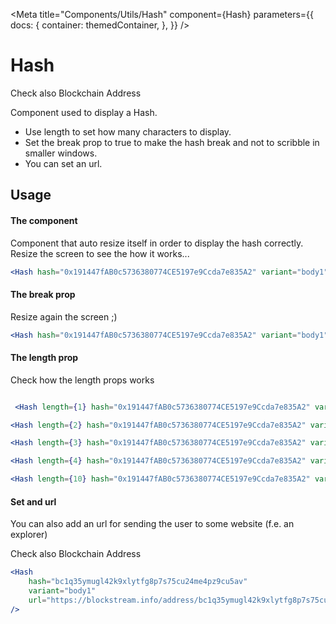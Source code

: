 
<Meta
    title="Components/Utils/Hash"
    component={Hash}
    parameters={{
        docs: {
            container: themedContainer,
        },
    }}
/>

# Hash

Check also <LinkTo kind="components-utils-blockchainaddress--page">Blockchain Address</LinkTo>

Component used to display a <LinkTo kind="components-utils-hash--page#the-component">Hash</LinkTo>.

-   Use length to set how many characters to display.
-   Set the break prop to true to make the hash break and not to scribble in smaller windows.
-   You can set an url.

## Usage

#### The component

Component that auto resize itself in order to display the hash correctly. Resize the screen to see the how it works...

```jsx
<Hash hash="0x191447fAB0c5736380774CE5197e9Ccda7e835A2" variant="body1" />
```

<Canvas>
    <Col gap="1rem" alignItems="center">
        <Hash hash="0x191447fAB0c5736380774CE5197e9Ccda7e835A2" variant="body1" />
    </Col>
</Canvas>

#### The break prop

Resize again the screen ;)

```jsx
<Hash hash="0x191447fAB0c5736380774CE5197e9Ccda7e835A2" variant="body1" break />
```

<Canvas>
    <Col gap="1rem" alignItems="center">
        <Hash hash="0x191447fAB0c5736380774CE5197e9Ccda7e835A2" variant="body1" break />
    </Col>
</Canvas>

#### The length prop

Check how the length props works

```jsx

 <Hash length={1} hash="0x191447fAB0c5736380774CE5197e9Ccda7e835A2" variant="body1" />

<Hash length={2} hash="0x191447fAB0c5736380774CE5197e9Ccda7e835A2" variant="body1" />

<Hash length={3} hash="0x191447fAB0c5736380774CE5197e9Ccda7e835A2" variant="body1" />

<Hash length={4} hash="0x191447fAB0c5736380774CE5197e9Ccda7e835A2" variant="body1" />

<Hash length={10} hash="0x191447fAB0c5736380774CE5197e9Ccda7e835A2" variant="body1" />

```

<Canvas>
    <Col gap="1rem">
        <Hash length={1} hash="0x191447fAB0c5736380774CE5197e9Ccda7e835A2" variant="body1" />
        <Hash length={2} hash="0x191447fAB0c5736380774CE5197e9Ccda7e835A2" variant="body1" />
        <Hash length={3} hash="0x191447fAB0c5736380774CE5197e9Ccda7e835A2" variant="body1" />
        <Hash length={4} hash="0x191447fAB0c5736380774CE5197e9Ccda7e835A2" variant="body1" />
        <Hash length={10} hash="0x191447fAB0c5736380774CE5197e9Ccda7e835A2" variant="body1" />
    </Col>
</Canvas>

#### Set and url

You can also add an url for sending the user to some website (f.e. an explorer)

Check also <LinkTo kind="components-utils-blockchainaddress--page">Blockchain Address</LinkTo>

```jsx
<Hash
    hash="bc1q35ymugl42k9xlytfg8p7s75cu24me4pz9cu5av"
    variant="body1"
    url="https://blockstream.info/address/bc1q35ymugl42k9xlytfg8p7s75cu24me4pz9cu5av"
/>
```

<Canvas>
    <Col gap="1rem" alignItems="center">
        <Hash
            hash="bc1q35ymugl42k9xlytfg8p7s75cu24me4pz9cu5av"
            variant="body1"
            url="https://blockstream.info/address/bc1q35ymugl42k9xlytfg8p7s75cu24me4pz9cu5av"
        />
    </Col>
</Canvas>
